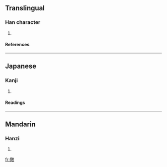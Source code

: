 ==Translingual==
===Han character===
{{Han char|rn=9|rad=人|as=12|sn=14|four=|canj=人火月大 (OFBK)}}
# {{defn|Han}}
====References====
{{Han ref|kx=0116.220|dkj=01097|dj=0247.330|hdz=10219.010|uh=50D8|ud=20696}}
----
==Japanese==
===Kanji===
{{ja-kanji|grade=|rs=人12}}
# {{defn|Japanese}}
====Readings====
{{ja-readings|on=[[しょう]] (shō)|kun=[[ひろい]] (hiroi)}}
----
==Mandarin==
===Hanzi===
{{cmn-hanzi|pin=[[chǎng]] (chang3)|wg=ch'ang<sup>3</sup>}}
# {{defn|Mandarin}}

[[fr:僘]]